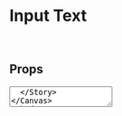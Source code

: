 
<Meta title="Design System/Atoms/Form/TextArea" component={TextArea} />

# Input Text

<br />

## Props

<ArgsTable of={TextArea} />

<Canvas>
  <Story name="TextArea">
    <TextArea
      name="message"
      label="Enter message"
      error="This is an example of an error!"
      value=""
    />
  </Story>
</Canvas>
